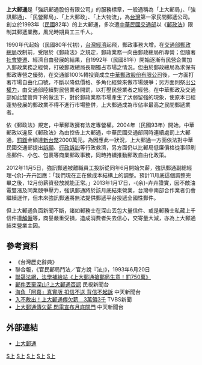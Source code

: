 '''上大郵通'''是「強訊郵通股份有限公司」的服務標章，一般通稱為「上大郵局」、「強訊郵通」、「民營郵局」、「上大郵政」、「上大物流」，為[[台灣|台灣]]第一家民間郵遞公司。創立於1993年（[[中華民國|民國]]82年）的上大郵通，多次遭[[中華民國交通部|中華民國交通部]]以《[[郵政法|郵政法]]》限制其郵遞業務，風光時期員工三千人。

1990年代起始（民國80年代初），[[台灣經濟|台灣經濟]]起飛，郵政事務大增。在[[交通部郵政總局|交通部郵政總局]]改制前，受限於《郵政法》之規定，郵政業務一向由郵政總局所專營；但隨著[[社會變遷|社會變遷]]、經濟自由發展的結果，自1992年（民國81年）開始逐漸有民營企業加入郵政業務之經營，打破郵政總局長期獨占市場之情況。但由於郵政總局為求保有郵政專營之優勢，在交通部100%轉投資成立[[中華郵政股份有限公司|中華郵政股份有限公司]]後，一方面打著市場自由化口號，不斷以降低價格、多角化經營來做市場競爭；另方面則祭出[[公權力|公權力]]，由交通部陸續對民營業者開罰，以打壓民營業者之經營。在中華郵政及交通部如此雙管齊下的做法下，對於郵政業務市場產生了汱弱留強的現象，使原本已經蓬勃發展的郵政業不得不進行市場整併，上大郵通成為市佔率最高之民間郵遞業者。

依《郵政法》規定，中華郵政擁有法定專營權。2004年（民國93年）開始，中華郵政以違反《郵政法》為由控告上大郵通，中華民國交通部同時連續處罰上大郵通，[[罰鍰|罰鍰]]金額達[[新台幣|新台幣]]2000萬元。為因應此一狀況，上大郵通一方面依法對中華民國交通部提出[[訴願|訴願]]、[[行政訴訟|行政訴訟]]等行政救濟，另方面仍以比郵局低廉價格從事印刷品郵件、小包、包裹等商業郵政事務，同時持續推動郵政自由化政策。

2012年11月5日，強訊郵通被離職員工投訴從同年6月開始欠薪，強訊郵通副總經理-{余}-卉卉回應：「我們現在正在做成本結構上的調整。預計11月底這個調整完畢之後，12月份薪資發放就能正常。」2013年1月17日，-{余}-卉卉證實，因不敵油電雙漲及同業競爭壓力，強訊郵通將於該月底結束營業，台灣中南部合作業者仍會繼續運作，但未來強訊郵通將無法提供郵遞平台投遞全國性郵件。

但上大郵通負面新聞不斷，諸如郵務士在深山丟包大量信件、或是郵務士私藏上千信件遭[[解僱|解僱]]等，商譽嚴重受損，造成消費者失去信心，交寄量大減，亦為上大郵通結束營業主因。

== 參考資料 ==
*《台灣歷史辭典》
*聯合報，《官民郵局鬥法／官方說『法』》，1993年6月20日
*[http://www.rclaw.com.tw/SwTextDetail.asp?Gid=4921 聯晟法網，法學補給站《上大郵通搶郵局生意！罰750萬》]{{Wayback|url=http://www.rclaw.com.tw/SwTextDetail.asp?Gid=4921 |date=20150120121448 }}
*[http://www.youtube.com/watch?v=LvXybTWM1lg 郵件丟棄深山?上大郵通否認] {{Wayback|url=http://www.youtube.com/watch?v=LvXybTWM1lg |date=20190219022232 }} 民視新聞台
*[http://www.youtube.com/watch?v=MYDTsTyIlhQ 海角「阿嘉」真實版 扣信不送 背信不起訴] {{Wayback|url=http://www.youtube.com/watch?v=MYDTsTyIlhQ |date=20160923055539 }} 中天新聞台
*[http://www.tvbs.com.tw/news/news_list.asp?no=jimmyliu220121105191000 入不敷出！上大郵通傳欠薪　3萬領3千] {{Wayback|url=http://www.tvbs.com.tw/news/news_list.asp?no=jimmyliu220121105191000 |date=20190219022232 }} TVBS新聞
*[http://www.youtube.com/watch?v=JOjaBtDnNhk 上大郵通傳欠薪 閃電宣布月底關門] {{Wayback|url=http://www.youtube.com/watch?v=JOjaBtDnNhk |date=20161003024900 }} 中天新聞台

== 外部連結 ==
*[https://web.archive.org/web/20121102182059/http://www.sundapost.com.tw/index.asp 上大郵通]

[[Category:臺灣快遞公司|S上]]
[[Category:總部位於台中市的工商業機構|S上]]
[[Category:1993年成立的公司|S上]]
[[Category:2013年結業公司|S上]]
[[Category:臺灣已結業交通運輸公司|S上]]